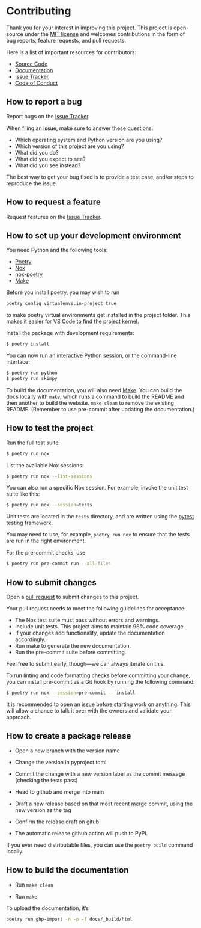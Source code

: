 # Contributing

Thank you for your interest in improving this project. This project is
open-source under the [MIT license](https://opensource.org/licenses/MIT)
and welcomes contributions in the form of bug reports, feature requests,
and pull requests.

Here is a list of important resources for contributors:

- [Source Code](https://github.com/aeturrell/skimpy)
- [Documentation](https://aeturrell.github.io/skimpy/)
- [Issue Tracker](https://github.com/aeturrell/skimpy/issues)
- [Code of Conduct](code_of_conduct.qmd)

## How to report a bug

Report bugs on the [Issue Tracker](https://github.com/aeturrell/skimpy/issues).

When filing an issue, make sure to answer these questions:

- Which operating system and Python version are you using?
- Which version of this project are you using?
- What did you do?
- What did you expect to see?
- What did you see instead?

The best way to get your bug fixed is to provide a test case, and/or
steps to reproduce the issue.

## How to request a feature

Request features on the [Issue
Tracker](https://github.com/aeturrell/skimpy/issues).

## How to set up your development environment

You need Python and the following tools:

- [Poetry](https://python-poetry.org/)
- [Nox](https://nox.thea.codes/)
- [nox-poetry](https://nox-poetry.readthedocs.io/)
- [Make](https://www.gnu.org/software/make/)

Before you install poetry, you may wish to run

```bash
poetry config virtualenvs.in-project true
```

to make poetry virtual environments get installed in the project folder. This makes it easier for VS Code to find the project kernel.

Install the package with development requirements:

```bash
$ poetry install
```

You can now run an interactive Python session, or the command-line
interface:

```bash
$ poetry run python
$ poetry run skimpy
```

To build the documentation, you will also need [Make](https://www.gnu.org/software/make/). You can build the docs locally with `make`, which runs a command to build the README and then another to build the website. `make clean` to remove the existing README. (Remember to use pre-commit after updating the documentation.)

## How to test the project

Run the full test suite:

```bash
$ poetry run nox
```

List the available Nox sessions:

```bash
$ poetry run nox --list-sessions
```

You can also run a specific Nox session. For example, invoke the unit
test suite like this:

```bash
$ poetry run nox --session=tests
```

Unit tests are located in the `tests` directory, and are written using
the [pytest](https://pytest.readthedocs.io/) testing framework.

You may need to use, for example, `poetry run nox` to ensure that the
tests are run in the right environment.

For the pre-commit checks, use

```bash
$ poetry run pre-commit run --all-files
```

## How to submit changes

Open a [pull request](https://github.com/aeturrell/skimpy/pulls) to
submit changes to this project.

Your pull request needs to meet the following guidelines for acceptance:

- The Nox test suite must pass without errors and warnings.
- Include unit tests. This project aims to maintain 96% code
  coverage.
- If your changes add functionality, update the documentation
  accordingly.
- Run make to generate the new documentation.
- Run the pre-commit suite before committing.

Feel free to submit early, though---we can always iterate on this.

To run linting and code formatting checks before committing your change,
you can install pre-commit as a Git hook by running the following
command:

```bash
$ poetry run nox --session=pre-commit -- install
```

It is recommended to open an issue before starting work on anything.
This will allow a chance to talk it over with the owners and validate
your approach.

## How to create a package release

- Open a new branch with the version name

- Change the version in pyproject.toml

- Commit the change with a new version label as the commit message (checking the tests pass)

- Head to github and merge into main

- Draft a new release based on that most recent merge commit, using the new version as the tag

- Confirm the release draft on gitub

- The automatic release github action will push to PyPI.

If you ever need distributable files, you can use the `poetry build` command locally.

## How to build the documentation

- Run `make clean`

- Run `make`

To upload the documentation, it's

```bash
poetry run ghp-import -n -p -f docs/_build/html
```
